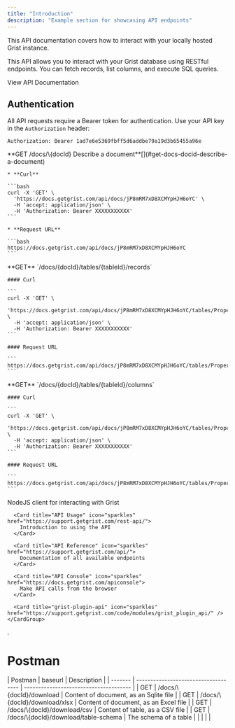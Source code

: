 ```yaml
---
title: "Introduction"
description: "Example section for showcasing API endpoints"
---
```


<Note>
  This API documentation covers how to interact with your locally hosted Grist instance.
</Note>

This API allows you to interact with your Grist database using RESTful endpoints. You can fetch records, list columns, and execute SQL queries.

<Card title="Grist API Reference" icon="database" href="https://github.com/your-repo/grist-api-docs">
  View API Documentation
</Card>

## Authentication

All API requests require a Bearer token for authentication. Use your API key in the `Authorization` header:

```http
Authorization: Bearer 1ad7e6e5369fbff5d6addbe79a19d3b65455a96e
```

<AccordionGroup>
  <Accordion title="API Console" defaultOpen={false}>
    **GET /docs/\{docId} Describe a document**[](#get-docs-docid-describe-a-document)

    * **Curl**

    ```bash
    curl -X 'GET' \
      'https://docs.getgrist.com/api/docs/jP8mRM7xD8XCMYpHJH6oYC' \
      -H 'accept: application/json' \
      -H 'Authorization: Bearer XXXXXXXXXXX'
    ```

    * **Request URL**

    ```bash
    https://docs.getgrist.com/api/docs/jP8mRM7xD8XCMYpHJH6oYC
    ```
  </Accordion>

  <Accordion title="Fetch records from a table" defaultOpen={false}>
    **GET** `/docs/{docId}/tables/{tableId}/records`

    #### Curl

    ```
    curl -X 'GET' \
      'https://docs.getgrist.com/api/docs/jP8mRM7xD8XCMYpHJH6oYC/tables/Properties_/records' \
      -H 'accept: application/json' \
      -H 'Authorization: Bearer XXXXXXXXXXX'
    ```

    #### Request URL

    ```
    https://docs.getgrist.com/api/docs/jP8mRM7xD8XCMYpHJH6oYC/tables/Properties_/records
    ```
  </Accordion>

  <Accordion title="List columns in a table" defaultOpen={false}>
    **GET**  `/docs/{docId}/tables/{tableId}/columns`

    #### Curl

    ```
    curl -X 'GET' \
      'https://docs.getgrist.com/api/docs/jP8mRM7xD8XCMYpHJH6oYC/tables/Properties_/columns' \
      -H 'accept: application/json' \
      -H 'Authorization: Bearer XXXXXXXXXXX'
    ```

    #### Request URL

    ```
    https://docs.getgrist.com/api/docs/jP8mRM7xD8XCMYpHJH6oYC/tables/Properties_/columns
    ```
  </Accordion>

  <Accordion title="Resources" defaultOpen={false} icon="link">
    <CardGroup cols={3}>
      <Card title="Github" icon="github" href="https://github.com/gristlabs/grist-api">
        NodeJS client for interacting with Grist
      </Card>

      <Card title="API Usage" icon="sparkles" href="https://support.getgrist.com/rest-api/">
        Introduction to using the API
      </Card>

      <Card title="API Reference" icon="sparkles" href="https://support.getgrist.com/api/">
        Documentation of all available endpoints
      </Card>

      <Card title="API Console" icon="sparkles" href="https://docs.getgrist.com/apiconsole">
        Make API calls from the browser
      </Card>

      <Card title="grist-plugin-api" icon="sparkles" href="https://support.getgrist.com/code/modules/grist_plugin_api/" />
    </CardGroup>
  </Accordion>
</AccordionGroup>





.

# Postman

<Tabs>
  <Tab title="Document/Tables">
    | Postman | baseurl                              | Description                            |
    | ------- | ------------------------------------ | -------------------------------------- |
    | GET     | /docs/\{docId}/download              | Content of document, as an Sqlite file |
    | GET     | /docs/\{docId}/download/xlsx         | Content of document, as an Excel file  |
    | GET     | /docs/\{docId}/download/csv          | Content of table, as a CSV file        |
    | GET     | /docs/\{docId}/download/table-schema | The schema of a table                  |
    |         |                                      |                                        |
  </Tab>

  <Tab title="Tab 2" />
</Tabs>

#